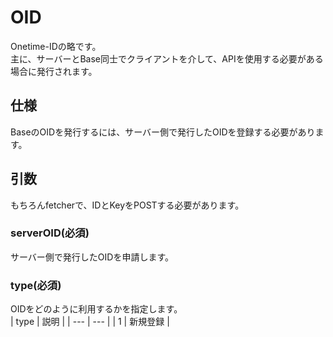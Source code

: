 # OID
Onetime-IDの略です。  
主に、サーバーとBase同士でクライアントを介して、APIを使用する必要がある場合に発行されます。

## 仕様
BaseのOIDを発行するには、サーバー側で発行したOIDを登録する必要があります。

## 引数
もちろんfetcherで、IDとKeyをPOSTする必要があります。
### serverOID(必須)
サーバー側で発行したOIDを申請します。
### type(必須)
OIDをどのように利用するかを指定します。  
| type | 説明 |
| --- | --- |
| 1 | 新規登録 |
